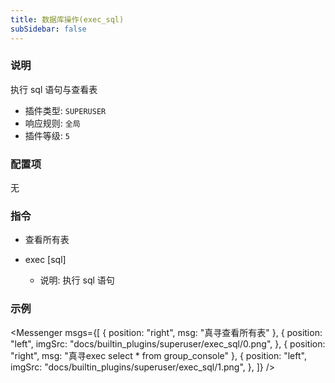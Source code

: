 ```yaml
---
title: 数据库操作(exec_sql)
subSidebar: false
---
```



### 说明

执行 sql 语句与查看表

- 插件类型: `SUPERUSER`
- 响应规则: `全局`
- 插件等级: `5`

### 配置项

无

### 指令

- 查看所有表

- exec [sql]
  - 说明: 执行 sql 语句

### 示例

<Messenger
  msgs={[
    { position: "right", msg: "真寻查看所有表" },
    {
      position: "left",
      imgSrc: "docs/builtin_plugins/superuser/exec_sql/0.png",
    },
    { position: "right", msg: "真寻exec select * from group_console" },
    {
      position: "left",
      imgSrc: "docs/builtin_plugins/superuser/exec_sql/1.png",
    },
  ]}
/>
